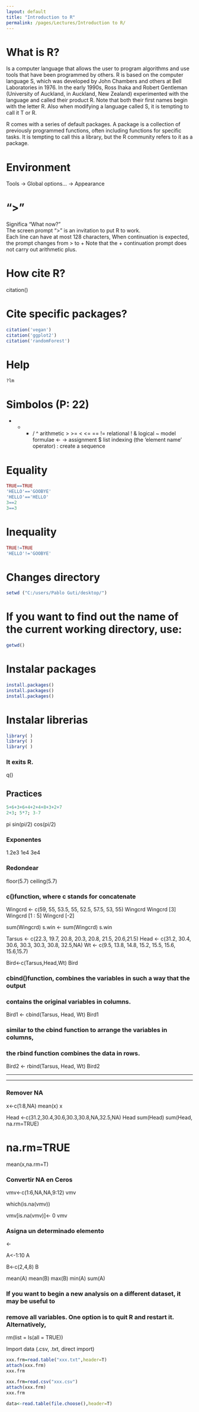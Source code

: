 ```yaml
---
layout: default
title: "Introduction to R"
permalink: /pages/Lectures/Introduction to R/
---
```



# What is R?
Is a computer language that allows the user to program algorithms and use tools 
that have been programmed by others. 
R is based on the computer language S, which was developed by John
Chambers and others at Bell Laboratories in 1976. In the early 1990s, Ross
Ihaka and Robert Gentleman (University of Auckland, in Auckland, New
Zealand) experimented with the language and called their product R. Note
that both their first names begin with the letter R. Also when modifying a
language called S, it is tempting to call it T or R.

R comes with a series of default packages. A package is a collection of previously programmed functions, often including functions for specific tasks. It is
tempting to call this a library, but the R community refers to it as a package.

# Environment
Tools -> Global options... -> Appearance 


# ">"
Significa "What now?"
<br />The screen prompt ">" is an invitation to put R to work.
<br />Each line can have at most 128 characters,   When continuation is expected, the prompt changes from > to +
Note that the + continuation prompt does not carry out arithmetic plus.

# How cite R?
citation()

# Cite specific packages?
```r
citation('vegan')
citation('ggplot2')
citation('randomForest')
```

# Help
```r
?lm
```


# Simbolos (P: 22)
+ - * / ^ arithmetic
> >= < <= == != relational
! & logical
~ model formulae
<- -> assignment
$ list indexing (the ‘element name’ operator)
: create a sequence

# Equality
```r
TRUE==TRUE
'HELLO'=='GOOBYE'
'HELLO'=='HELLO'
3==2
3==3
```

# Inequality
```r
TRUE!=TRUE
'HELLO'!='GOOBYE'
```


# Changes directory
```r
setwd ("C:/users/Pablo Guti/desktop/")
```

# If you want to find out the name of the current working directory, use:
```r
getwd()
```

# Instalar packages
```r
install.packages()
install.packages()
install.packages()
```

# Instalar librerias
```r
library( )
library( )
library( )
```

### It exits R.

q()


## Practices 
```r
5+6+3+6+4+2+4+8+3+2+7
2+3; 5*7; 3-7
```

pi
sin(pi/2)
cos(pi/2)

### Exponentes
1.2e3
1e4
3e4

### Redondear 

floor(5.7)
ceiling(5.7)

###  c()function, where c stands for concatenate

Wingcrd <- c(59, 55, 53.5, 55, 52.5, 57.5, 53, 55)
Wingcrd
Wingcrd [3]
Wingcrd [1 : 5]
Wingcrd [-2]

sum(Wingcrd)
s.win <- sum(Wingcrd)
s.win

Tarsus <- c(22.3, 19.7, 20.8, 20.3, 20.8, 21.5, 20.6,21.5)
Head <- c(31.2, 30.4, 30.6, 30.3, 30.3, 30.8, 32.5,NA)
Wt <- c(9.5, 13.8, 14.8, 15.2, 15.5, 15.6, 15.6,15.7)

Bird<-c(Tarsus,Head,Wt)
Bird

### cbind()function, combines the variables in such a way that the output
### contains the original variables in columns. 

Bird1 <- cbind(Tarsus, Head, Wt)
Bird1

###  similar to the cbind function to arrange the variables in columns, 
###  the rbind function combines the data in rows. 

Bird2 <- rbind(Tarsus, Head, Wt)
Bird2

******************************************************************
******************************************************************

### Remover NA

x<-c(1:8,NA)
mean(x)
x

Head <-c(31.2,30.4,30.6,30.3,30.8,NA,32.5,NA)
Head
sum(Head)
sum(Head, na.rm=TRUE)

#   na.rm=TRUE 
mean(x,na.rm=T)

###   Convertir NA en Ceros

vmv<-c(1:6,NA,NA,9:12)
vmv

which(is.na(vmv))

vmv[is.na(vmv)]<- 0
vmv

### Asigna un determinado elemento

<- 

A<-1:10
A

B<-c(2,4,8)
B

mean(A)
mean(B)
max(B)
min(A)
sum(A)

### If you want to begin a new analysis on a different dataset, it may be useful to
### remove all variables. One option is to quit R and restart it. Alternatively,

rm(list = ls(all = TRUE))


Import data (.csv, .txt, direct import)

```r
xxx.frm=read.table("xxx.txt",header=T)
attach(xxx.frm)
xxx.frm

xxx.frm=read.csv("xxx.csv")
attach(xxx.frm)
xxx.frm

data<-read.table(file.choose(),header=T)
```

<br/>
<br/>
<br/>
